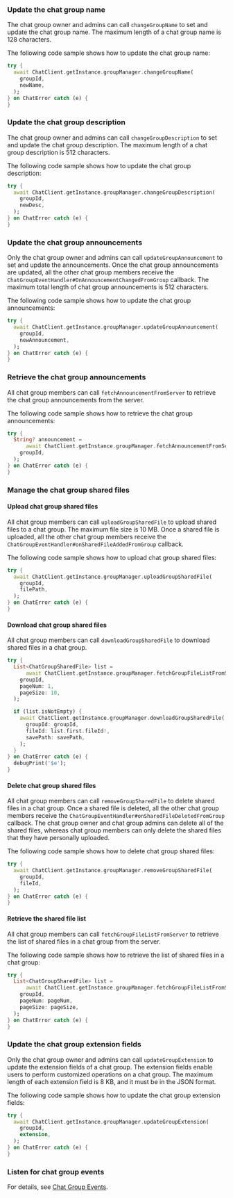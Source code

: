 <PlatformWrapper platform="flutter">

### Update the chat group name

The chat group owner and admins can call `changeGroupName` to set and update the chat group name. The maximum length of a chat group name is 128 characters.

The following code sample shows how to update the chat group name:

```dart
try {
  await ChatClient.getInstance.groupManager.changeGroupName(
    groupId,
    newName,
  );
} on ChatError catch (e) {
}
```

### Update the chat group description

The chat group owner and admins can call `changeGroupDescription` to set and update the chat group description. The maximum length of a chat group description is 512 characters.

The following code sample shows how to update the chat group description:

```dart
try {
  await ChatClient.getInstance.groupManager.changeGroupDescription(
    groupId,
    newDesc,
  );
} on ChatError catch (e) {
}
```

### Update the chat group announcements

Only the chat group owner and admins can call `updateGroupAnnouncement` to set and update the announcements. Once the chat group announcements are updated, all the other chat group members receive the `ChatGroupEventHandler#OnAnnouncementChangedFromGroup` callback. The maximum total length of chat group announcements is 512 characters.

The following code sample shows how to update the chat group announcements:

```dart
try {
  await ChatClient.getInstance.groupManager.updateGroupAnnouncement(
    groupId,
    newAnnouncement,
  );
} on ChatError catch (e) {
}
```

### Retrieve the chat group announcements

All chat group members can call `fetchAnnouncementFromServer` to retrieve the chat group announcements from the server.

The following code sample shows how to retrieve the chat group announcements:

```dart
try {
  String? announcement =
      await ChatClient.getInstance.groupManager.fetchAnnouncementFromServer(
    groupId,
  );
} on ChatError catch (e) {
}
```

### Manage the chat group shared files

#### Upload chat group shared files

All chat group members can call `uploadGroupSharedFile` to upload shared files to a chat group. The maximum file size is 10 MB. Once a shared file is uploaded, all the other chat group members receive the `ChatGroupEventHandler#onSharedFileAddedFromGroup` callback.

The following code sample shows how to upload chat group shared files:

```dart
try {
  await ChatClient.getInstance.groupManager.uploadGroupSharedFile(
    groupId,
    filePath,
  );
} on ChatError catch (e) {
}
```

#### Download chat group shared files

All chat group members can call `downloadGroupSharedFile` to download shared files in a chat group.

```dart
try {
  List<ChatGroupSharedFile> list =
      await ChatClient.getInstance.groupManager.fetchGroupFileListFromServer(
    groupId,
    pageNum: 1,
    pageSize: 10,
  );

  if (list.isNotEmpty) {
    await ChatClient.getInstance.groupManager.downloadGroupSharedFile(
      groupId: groupId,
      fileId: list.first.fileId!,
      savePath: savePath,
    );
  }
} on ChatError catch (e) {
  debugPrint('$e');
}
```

#### Delete chat group shared files

All chat group members can call `removeGroupSharedFile` to delete shared files in a chat group. Once a shared file is deleted, all the other chat group members receive the `ChatGroupEventHandler#onSharedFileDeletedFromGroup` callback. The chat group owner and chat group admins can delete all of the shared files, whereas chat group members can only delete the shared files that they have personally uploaded.

The following code sample shows how to delete chat group shared files:

```dart
try {
  await ChatClient.getInstance.groupManager.removeGroupSharedFile(
    groupId,
    fileId,
  );
} on ChatError catch (e) {
}
```

#### Retrieve the shared file list

All chat group members can call `fetchGroupFileListFromServer` to retrieve the list of shared files in a chat group from the server.

The following code sample shows how to retrieve the list of shared files in a chat group:

```dart
try {
  List<ChatGroupSharedFile> list =
      await ChatClient.getInstance.groupManager.fetchGroupFileListFromServer(
    groupId,
    pageNum: pageNum,
    pageSize: pageSize,
  );
} on ChatError catch (e) {
}
```

### Update the chat group extension fields

Only the chat group owner and admins can call `updateGroupExtension` to update the extension fields of a chat group. The extension fields enable users to perform customized operations on a chat group. The maximum length of each extension field is 8 KB, and it must be in the JSON format.

The following code sample shows how to update the chat group extension fields:

```dart
try {
  await ChatClient.getInstance.groupManager.updateGroupExtension(
    groupId,
    extension,
  );
} on ChatError catch (e) {
}
```

### Listen for chat group events

For details, see [Chat Group Events](/manage-chat-groups#listen-for-chat-group-events).

</PlatformWrapper>